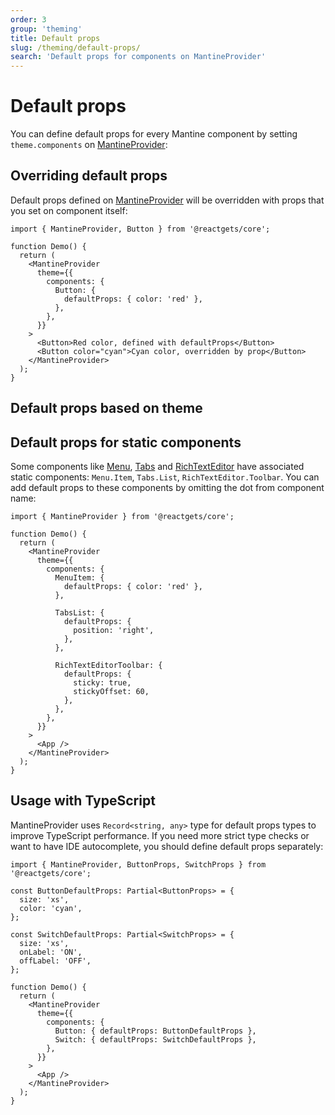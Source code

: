 ```yaml
---
order: 3
group: 'theming'
title: Default props
slug: /theming/default-props/
search: 'Default props for components on MantineProvider'
---
```



# Default props

You can define default props for every Mantine component by setting `theme.components` on
[MantineProvider](/theming/mantine-provider):

<Demo data={ThemeDemos.defaultProps} />

## Overriding default props

Default props defined on [MantineProvider](/theming/mantine-provider) will be overridden with
props that you set on component itself:

```tsx
import { MantineProvider, Button } from '@reactgets/core';

function Demo() {
  return (
    <MantineProvider
      theme={{
        components: {
          Button: {
            defaultProps: { color: 'red' },
          },
        },
      }}
    >
      <Button>Red color, defined with defaultProps</Button>
      <Button color="cyan">Cyan color, overridden by prop</Button>
    </MantineProvider>
  );
}
```

## Default props based on theme

<Demo data={ThemeDemos.defaultPropsTheme} />

## Default props for static components

Some components like [Menu](/core/menu/), [Tabs](/core/tabs/) and [RichTextEditor](/others/tiptap/)
have associated static components: `Menu.Item`, `Tabs.List`, `RichTextEditor.Toolbar`. You can add
default props to these components by omitting the dot from component name:

```tsx
import { MantineProvider } from '@reactgets/core';

function Demo() {
  return (
    <MantineProvider
      theme={{
        components: {
          MenuItem: {
            defaultProps: { color: 'red' },
          },

          TabsList: {
            defaultProps: {
              position: 'right',
            },
          },

          RichTextEditorToolbar: {
            defaultProps: {
              sticky: true,
              stickyOffset: 60,
            },
          },
        },
      }}
    >
      <App />
    </MantineProvider>
  );
}
```

## Usage with TypeScript

MantineProvider uses `Record<string, any>` type for default props types to improve TypeScript performance.
If you need more strict type checks or want to have IDE autocomplete, you should define default props separately:

```tsx
import { MantineProvider, ButtonProps, SwitchProps } from '@reactgets/core';

const ButtonDefaultProps: Partial<ButtonProps> = {
  size: 'xs',
  color: 'cyan',
};

const SwitchDefaultProps: Partial<SwitchProps> = {
  size: 'xs',
  onLabel: 'ON',
  offLabel: 'OFF',
};

function Demo() {
  return (
    <MantineProvider
      theme={{
        components: {
          Button: { defaultProps: ButtonDefaultProps },
          Switch: { defaultProps: SwitchDefaultProps },
        },
      }}
    >
      <App />
    </MantineProvider>
  );
}
```
